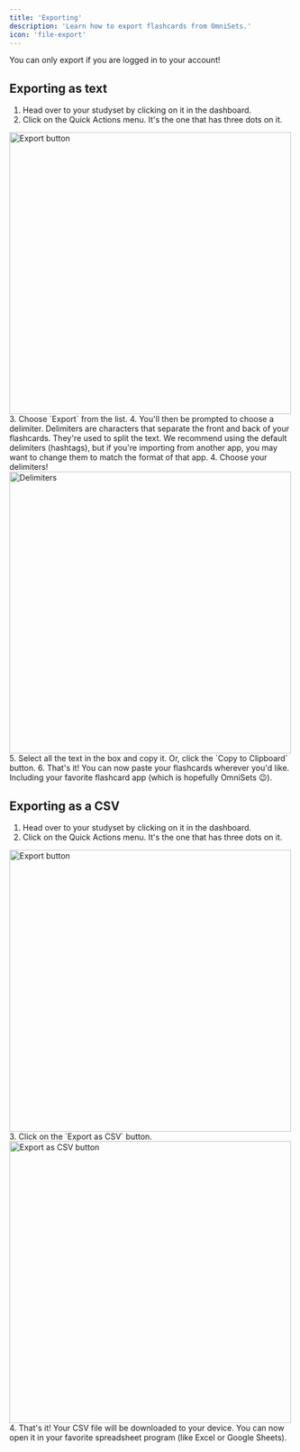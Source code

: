 ```yaml
---
title: 'Exporting'
description: 'Learn how to export flashcards from OmniSets.'
icon: 'file-export'
---
```


<Info>
You can only export if you are logged in to your account!
</Info>


## Exporting as text
1. Head over to your studyset by clicking on it in the dashboard.
2. Click on the Quick Actions menu. It's the one that has three dots on it.
<Frame>
    <img width="500px" src="/images/quick-actions-menu.png" alt="Export button" />
</Frame>
3. Choose `Export` from the list.
4. You'll then be prompted to choose a delimiter. Delimiters are characters that separate the front and back of your flashcards. They're used to split the text.
<Info>
    We recommend using the default delimiters (hashtags), but if you're importing from another app, you may want to change them to match the format of that app.
</Info>
4. Choose your delimiters!
<Frame>
    <img width="500px" src="/images/newexportmodal.png" alt="Delimiters" />
</Frame>
5. Select all the text in the box and copy it. Or, click the `Copy to Clipboard` button.
6. That's it! You can now paste your flashcards wherever you'd like. Including your favorite flashcard app (which is hopefully OmniSets 😉).

## Exporting as a CSV
1. Head over to your studyset by clicking on it in the dashboard.
2. Click on the Quick Actions menu. It's the one that has three dots on it.
<Frame>
    <img width="500px" src="/images/quick-actions-menu.png" alt="Export button" />
</Frame>
3. Click on the `Export as CSV` button.
<Frame>
    <img width="500px" src="/images/exportcsvbutton.png" alt="Export as CSV button" />
</Frame>
4. That's it! Your CSV file will be downloaded to your device. You can now open it in your favorite spreadsheet program (like Excel or Google Sheets).